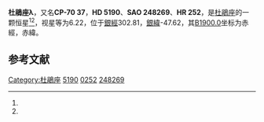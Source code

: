 {{Starbox begin
| name = 杜鵑座λ
}}
{{Starbox observe
| epoch = [[J2000.0|J2000.0]]
| constell = [[杜鵑座|杜鵑座]]<ref name=SIMBAD>{{cite web
 | url=http://simbad.u-strasbg.fr/simbad/sim-id?Ident=HR+252
 | title=Pulsating variable Star
 | publisher=Centre de Données astronomiques de Strasbourg
 | work=SIMBAD
 | accessdate=2012-07-13
 | archive-date=2019-10-16
 | archive-url=https://web.archive.org/web/20191016102658/http://simbad.u-strasbg.fr/simbad/sim-id?Ident=HR+252
 | dead-url=no
 }}</ref><ref name=DATA>{{cite web
 | url=http://vizier.u-strasbg.fr/viz-bin/VizieR-5?-out.add=.&-source=5050&-corr=PK=HR&-out.max=9999&HR=252
 | title=VizieR Detailed Page
 | accessdate=2012-07-13
 | archive-date=2016-03-05
 | archive-url=https://web.archive.org/web/20160305001753/http://vizier.u-strasbg.fr/viz-bin/VizieR-5?-out.add=.&-source=5050&-corr=PK=HR&-out.max=9999&HR=252
 | dead-url=no
 }}</ref>
| 星官 = 
| ra = {{RA|0|52|24.3}}<ref name=SIMBAD /><ref name=DATA />
| dec = {{DEC|-69|30|16}}<ref name=SIMBAD /><ref name=DATA />
| appmag_v = 6.22<ref name=SIMBAD /><ref name=DATA />
}}
{{Starbox character
| class = F7IV-V<ref name=SIMBAD /><ref name=DATA />
| b-v = 0.56<ref name=SIMBAD /><ref name=DATA />
| u-b = 0.08<ref name=SIMBAD /><ref name=DATA />
| r-i = <ref name=SIMBAD /><ref name=DATA />
| variable = 
}}
{{Starbox astrometry
| radial_v = 0.08
| prop_mo_ra = 30
| parallax = 
| p_error = 
}}
{{Starbox catalog
| names =CP-70 37，[[SAO星表|SAO]] 248269，[[HD星表|HD]] 5190，[[HR星表|HR]] 252}}
{{Starbox reference |Simbad=HR+252}}
{{Starbox end}}

'''杜鵑座λ'''，又名'''CP-70 37'''，'''HD 5190'''、'''SAO 248269'''、'''HR 252'''，是[[杜鵑座|杜鵑座]]的一颗恒星<ref name=SIMBAD /><ref name=DATA />，视星等为6.22，位于[[銀道座標系|銀經]]302.81，[[銀道座標系|銀緯]]-47.62，其[[B1900.0|B1900.0]]坐标为赤經{{RA|0|48|36.3}}，赤緯{{DEC|-70|-47.62|44}}。

== 参考文献 ==
{{reflist}}

{{star-stub}}

{{杜鵑座恒星}}
[[Category:杜鵑座|Category:杜鵑座]]
[[Category:HD和HDE天體|5190]]
[[Category:HR天體|0252]]
[[Category:SAO天體|248269]]
